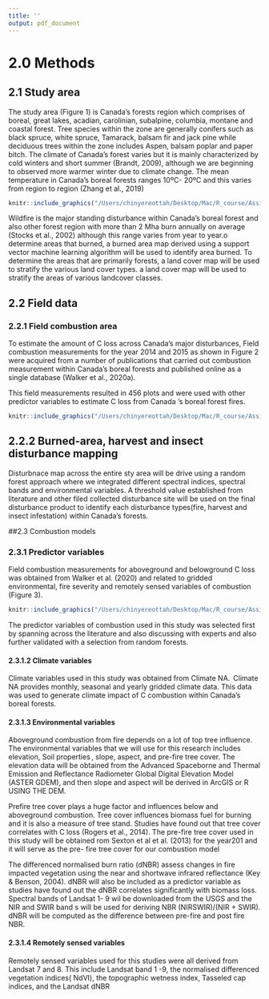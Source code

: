 ```yaml
---
title: ''
output: pdf_document
---
```


# 2.0 Methods 

\vspace{0.5cm}

## 2.1 Study area 

The study area (Figure 1) is Canada’s forests region which comprises of boreal, great lakes, acadian, carolinian, subalpine, columbia, montane and coastal forest. Tree species within the zone are generally conifers such as black spruce, white spruce, Tamarack, balsam fir and jack pine while deciduous trees within the zone includes Aspen, balsam poplar and paper bitch. The climate of Canada’s forest varies but it  is mainly characterized by cold winters and short summer (Brandt, 2009), although we are beginning to observed more warmer winter due to climate change. The mean temperature in Canada’s boreal forests ranges 10ºC- 20ºC   and this varies from region to region  (Zhang et al., 2019) 



```r
knitr::include_graphics("/Users/chinyereottah/Desktop/Mac/R_course/Assignment_R/dissertation_template_with_rmd-main/img/Canadaforests.png")

```
 
 
 Wildfire is the major standing disturbance within Canada’s boreal forest and also other forest region with more than 2 Mha burn annually on average (Stocks et al., 2002) although this range varies from year to year.o determine areas that burned, a burned area map derived using a support vector machine learning algorithm will be used to identify area burned. To determine the areas that are primarily forests, a land cover map will be used to stratify the various land cover types. a land cover map will be used to stratify the areas of various landcover classes.  


## 2.2 Field data 

### 2.2.1 Field combustion area 

To estimate the amount of C loss across Canada’s major disturbances, Field combustion measurements for the year 2014 and 2015 as shown in Figure 2 were acquired from a number of publications that  carried out combustion measurement within Canada’s boreal forests and published online as a single database (Walker et al., 2020a). 

This field measurements resulted in 456 plots and were used with other predictor variables to estimate C loss from  Canada ‘s boreal forest fires.  

```r
knitr::include_graphics("/Users/chinyereottah/Desktop/Mac/R_course/Assignment_R/dissertation_template_with_rmd-main/img/Fieldcombustion.png")

```

## 2.2.2 Burned-area, harvest and insect disturbance mapping 

Disturbnace map across the entire sty area will be drive using a  random forest approach where we integrated different spectral indices, spectral bands and environmental variables. A threshold value established from literature and other filed collected disturbance site will be used on the final disturbance product to identify each disturbance types(fire, harvest and insect infestation)  within Canada’s forests.  

##2.3 Combustion models  

### 2.3.1 Predictor variables 

Field combustion measurements for aboveground and belowground C loss was obtained from Walker et al. (2020) and related to gridded environmental, fire severity and remotely sensed variables of combustion (Figure 3). 
```r
knitr::include_graphics("/Users/chinyereottah/Desktop/Mac/R_course/Assignment_R/dissertation_template_with_rmd-main/img/Methodmap.png")

```
The predictor variables of combustion used in this study was selected first by spanning across the literature and also discussing with experts and also further validated with a selection from random forests. 

#### 2.3.1.2 Climate variables 

Climate variables used in this study was obtained from Climate NA.  Climate NA provides monthly, seasonal and yearly gridded climate data. This data was used to generate climate impact of C combustion within Canada’s boreal forests.  

#### 2.3.1.3 Environmental variables 

Aboveground combustion from fire depends on a lot of top tree influence. The environmental variables that we will use for this research includes elevation, Soil properties , slope, aspect, and pre-fire tree cover. The elevation data will be obtained from the Advanced Spaceborne and Thermal Emission and Reflectance Radiometer Global Digital Elevation Model (ASTER GDEM), and then slope and aspect will be derived in ArcGIS or R USING THE DEM.  

Prefire tree cover plays a huge factor and influences below and aboveground combustion.  Tree cover influences biomass fuel for burning and it is also a measure of tree stand. Studies have found out that tree cover correlates with C loss (Rogers et al., 2014). The pre-fire tree cover used in this study will be obtained rom Sexton et al et al. (2013) for the year201 and it will serve as the pre- fire tree cover for our combustion model   

The differenced normalised burn ratio  (dNBR) assess changes in fire impacted vegetation using the near and shortwave infrared reflectance  (Key & Benson, 2004). dNBR will also be included as a predictor variable as studies have found out the dNBR correlates significantly with biomass loss. Spectral bands of Landsat 1- 9 wil be downloaded from the USGS and the NIR and SWIR  band s will be used for deriving NBR (NIRSWIR)/(NIR + SWIR).  dNBR will be computed as the  difference between pre-fire  and post fire NBR.  

#### 2.3.1.4 Remotely sensed variables 

Remotely sensed variables used for this studies were all derived from Landsat 7 and 8. This include Landsat band 1 -9, the normalised differenced vegetation indices( NdVI), the topographic wetness index, Tasseled cap indices, and the Landsat dNBR 


